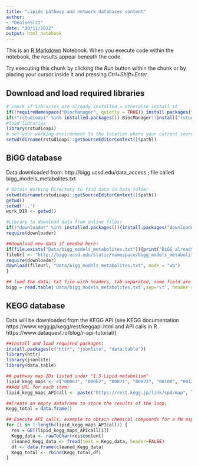 ```yaml
---
title: "Lipids pathway and network databases content"
author: 
- "DeniseSl22"
date: "30/11/2022"
output: html_notebook
---
```


This is an [R Markdown](http://rmarkdown.rstudio.com) Notebook. When you execute code within the notebook, the results appear beneath the code. 

Try executing this chunk by clicking the *Run* button within the chunk or by placing your cursor inside it and pressing *Ctrl+Shift+Enter*. 

## Download and load required libraries
```r
# check if libraries are already installed > otherwise install it
if(!requireNamespace("BiocManager", quietly = TRUE)) install.packages("BiocManager",repos = "http://cran.us.r-project.org")
if(!"rstudioapi" %in% installed.packages()) BiocManager::install("rstudioapi")
#load libraries
library(rstudioapi)
# set your working environment to the location where your current source file is saved into.
setwd(dirname(rstudioapi::getSourceEditorContext()$path))
```


## BiGG database
Data downloaded from: http://bigg.ucsd.edu/data_access ; file called bigg_models_metabolites.txt
```r
# Obtain Working Directory to find data in Data folder
setwd(dirname(rstudioapi::getSourceEditorContext()$path))
getwd()
setwd('..')
work_DIR <- getwd()

#Library to download data from online files:
if(!"downloader" %in% installed.packages()){install.packages("downloader")}
require(downloader)

##Download new data if needed here:
if(file.exists("Data/bigg_models_metabolites.txt")){print("BiGG already downloaded")}else{
fileUrl <- "http://bigg.ucsd.edu/static/namespace/bigg_models_metabolites.txt"
require(downloader)
download(fileUrl, "Data/bigg_models_metabolites.txt", mode = "wb")
}

## load the data; txt file with headers, tab-separated, some field are empty so needs "fill =TRUE" .
bigg = read.table('Data/bigg_models_metabolites.txt',sep='\t', header = TRUE, fill = TRUE) 
```
## KEGG database
Data will be downloaded from the KEGG API (see KEGG documentation https://www.kegg.jp/kegg/rest/keggapi.html and API calls in R https://www.dataquest.io/blog/r-api-tutorial/)
```r
##Install and load required packages:
install.packages(c("httr", "jsonlite", "data.table"))
library(httr)
library(jsonlite)
library(data.table)

## pathway map IDs listed under "1.3 Lipid metabolism"
lipid_kegg_maps <- c("00061", "00062", "00071", "00073", "00100", "00120", "00121", "00140", "00561", "00564", "00565", "00600", "00590", "00591", "00592", "01040")
##Add URL for each item:
lipid_kegg_maps_APIcall <- paste("https://rest.kegg.jp/link/cpd/map", lipid_kegg_maps, sep="")

##Create an empty dataframe to store the results of the loop:
Kegg_total = data.frame()

## Execute API calls, example to obtain chemical compounds for a PW map:
for (i in 1:length(lipid_kegg_maps_APIcall)) {
  res = GET(lipid_kegg_maps_APIcall[i])
  Kegg_data <- rawToChar(res$content)
  cleaned_Kegg_data <- fread(text = Kegg_data, header=FALSE)
  df <- data.frame(cleaned_Kegg_data)
  Kegg_total <- rbind(Kegg_total,df)
}


```


